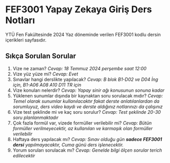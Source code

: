 # FEF3001 Yapay Zekaya Giriş Ders Notları

YTÜ Fen Fakültesinde 2024 Yaz döneminde verilen FEF3001 kodlu dersin içerikleri  sayfasıdır.

## Sıkça Sorulan Sorular

1. Vize ne zaman? *Cevap: 18 Temmuz 2024 perşembe saat 12:00*
2. Vize yüz yüze mi? *Cevap: Evet* 
3. Sınavlar hangi derslikte yapılacak? *Cevap: B blok B1-D02 ve D04 İng için, B1-A06 A08 A10 D11 TR için*
4. Vize konuları nelerdir? *Cevap: Yapay sinir ağı konusunun sonuna kadar*
5. Yüklenen sunumlar dışında bir kaynaktan soru sorulacak mıdır? *Cevap: Temel olarak sunumlar kullanılacaktır fakat derste anlatılanlardan da sorumluyuz, ders video kaydı ve derste aldığınız notlarınızı da çalışınız*
6. Vize test şeklinde mi ve kaç soru sorulur? *Cevap: Test şeklinde 20-30 soru planlanmaktadır*
7. Çok fazla formül var, vizede formüller verilebilir mi? *Cevap: Bütün formüller verilmeyecektir, az kullanılan ve karmaşık olan formüller verilebilir* 
8. Haftaya ders yapılacak mı? *Cevap: Sınav olduğu gün **sadece FEF3001 dersi** yapılmayacaktır, Cuma günü ders işlenecektir.*
9. Yorum soruları sorulacak mı? *Cevap: Genelde bilgi ölçen sorular terich edilecektir*
